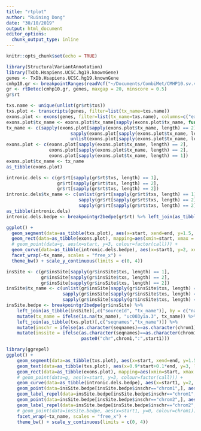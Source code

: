 ```yaml
---
title: "rtplot"
author: "Ruining Dong"
date: "30/10/2019"
output: html_document
editor_options: 
  chunk_output_type: inline
---
```


```r
knitr::opts_chunk$set(echo = TRUE)
```

```r
library(StructuralVariantAnnotation)
library(TxDb.Hsapiens.UCSC.hg19.knownGene)
genes <- TxDb.Hsapiens.UCSC.hg19.knownGene
cmhp10.gr <- breakpointRanges(readVcf("~/Documents/CombiMet/CMHP10.sv.vcf"))
gr <- rtDetec(cmhp10.gr, genes, maxgap = 20, minscore = 0.5)
gr$rt
```

```r
txs.name <- unique(unlist(gr$rt$txs))
txs.plot <- transcripts(genes, filter=list(tx_name=txs.name))
exons.plot <- exons(genes, filter=list(tx_name=txs.name), columns=c("exon_id", "tx_name"))
exons.plot$tx_name <- exons.plot$tx_name[sapply(exons.plot$tx_name, function(x){x %in% txs.name})]
tx_name <- c(sapply(exons.plot[sapply(exons.plot$tx_name, length) == 2]$tx_name,function(x){c(x[1])}),
                        sapply(exons.plot[sapply(exons.plot$tx_name, length) == 2]$tx_name,function(x){c(x[2])}),
                        unlist(exons.plot[sapply(exons.plot$tx_name, length) == 1]$tx_name))
exons.plot <- c(exons.plot[sapply(exons.plot$tx_name, length) == 2], 
                exons.plot[sapply(exons.plot$tx_name, length) == 2],
                exons.plot[sapply(exons.plot$tx_name, length) == 1])
exons.plot$tx_name <- tx_name
as_tibble(exons.plot)
```
```r
intronic.dels <- c(gr$rt[sapply(gr$rt$txs, length) == 1], 
                   gr$rt[sapply(gr$rt$txs, length) == 2], 
                   gr$rt[sapply(gr$rt$txs, length) == 2])
intronic.dels$tx_name <- c(unlist(gr$rt[sapply(gr$rt$txs, length) == 1]$txs),
                           sapply(gr$rt[sapply(gr$rt$txs, length) == 2]$txs, function(x){x[1]}),
                           sapply(gr$rt[sapply(gr$rt$txs, length) == 2]$txs, function(x){x[2]}))
as_tibble(intronic.dels)
intronic.dels.bedpe <- breakpointgr2bedpe(gr$rt) %>% left_join(as_tibble(intronic.dels)[,c("sourceId", "tx_name")], by = c("name" = "sourceId")) 
```


```r
ggplot() +
  geom_segment(data=as_tibble(txs.plot), aes(x=start, xend=end, y=1.5, yend=1.5), colour="black") +
  geom_rect(data=as_tibble(exons.plot), mapping=aes(xmin=start, xmax = end, ymin=1, ymax = 2, fill=seqnames), colour="black") +
  # geom_point(data=g, aes(x=start, y=3, colour=factor(call))) +
  geom_curve(data=as_tibble(intronic.dels.bedpe), aes(x=start1, y=2, xend=start2, yend=2), curvature = -0.5, size=1) +
  facet_wrap(~tx_name, scales = "free_x") +
  theme_bw() + scale_y_continuous(limits = c(0, 4))
```

```r
insSite <- c(gr$insSite[sapply(gr$insSite$txs, length) == 1], 
             gr$insSite[sapply(gr$insSite$txs, length) == 2],
             gr$insSite[sapply(gr$insSite$txs, length) == 2])
insSite$tx_name <- c(unlist(gr$insSite[sapply(gr$insSite$txs, length) == 1]$txs),
                     sapply(gr$insSite[sapply(gr$insSite$txs, length) == 2]$txs, function(x){x[1]}),
                     sapply(gr$insSite[sapply(gr$insSite$txs, length) == 2]$txs, function(x){x[2]}))
insSite.bedpe <- breakpointgr2bedpe(gr$insSite) %>% 
    left_join(as_tibble(insSite)[,c("sourceId", "tx_name")], by = c("name" = "sourceId")) %>% 
    mutate(tx_name = ifelse(is.na(tx_name), "uc003yia.3", tx_name)) %>% 
    left_join(as_tibble(txs.plot)[,c("seqnames","tx_name")]) %>% 
    mutate(inschr = ifelse(as.character(seqnames)==as.character(chrom1), "chrom1", "chrom2")) %>% 
    mutate(inssite = ifelse(as.character(seqnames)==as.character(chrom1), paste0("chr",chrom2,":",start2),
                            paste0("chr",chrom1,":",start1)))
```
```r
library(ggrepel)
ggplot() +
    geom_segment(data=as_tibble(txs.plot), aes(x=start, xend=end, y=1.5, yend=1.5), colour="black") +
    geom_text(data=as_tibble(txs.plot), aes(x=0.9*start+0.1*end, y=3, label=paste0("chr",seqnames)))+
    geom_rect(data=as_tibble(exons.plot), mapping=aes(xmin=start, xmax = end, ymin=1, ymax = 2), colour="black") +
    # geom_point(data=g, aes(x=start, y=3, colour=factor(call))) +
    geom_curve(data=as_tibble(intronic.dels.bedpe), aes(x=start1, y=2, xend=start2, yend=2), curvature = -0.3, size=1) +
    geom_point(data=insSite.bedpe[insSite.bedpe$inschr=="chrom1",], aes(x=start1, y=1)) +
    geom_label_repel(data=insSite.bedpe[insSite.bedpe$inschr=="chrom1",], aes(x=start1, y=1, label=inssite)) +
    geom_point(data=insSite.bedpe[insSite.bedpe$inschr=="chrom2",], aes(x=start2, y=1)) +
    geom_label_repel(data=insSite.bedpe[insSite.bedpe$inschr=="chrom2",], aes(x=start2, y=1, label=inssite)) +
    # geom_point(data=insSite.bedpe, aes(x=start1, y=0, colour=chrom1)) +
    facet_wrap(~tx_name, scales = "free_x") +
    theme_bw() + scale_y_continuous(limits = c(0, 4))
    
```

